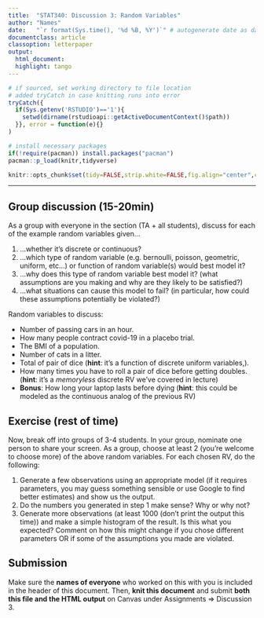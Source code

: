 ```yaml
---
title:  "STAT340: Discussion 3: Random Variables"
author: "Names"
date:   "`r format(Sys.time(), '%d %B, %Y')`" # autogenerate date as date of last knit
documentclass: article
classoption: letterpaper
output:
  html_document:
  highlight: tango
---
```


```r
# if sourced, set working directory to file location
# added tryCatch in case knitting runs into error
tryCatch({
  if(Sys.getenv('RSTUDIO')=='1'){
    setwd(dirname(rstudioapi::getActiveDocumentContext()$path))
  }}, error = function(e){}
)

# install necessary packages
if(!require(pacman)) install.packages("pacman")
pacman::p_load(knitr,tidyverse)

knitr::opts_chunk$set(tidy=FALSE,strip.white=FALSE,fig.align="center",comment=" #")
```

---

## Group discussion (15-20min)

As a group with everyone in the section (TA + all students), discuss for each of the example random variables given...

 1. ...whether it's discrete or continuous?
 2. ...which type of random variable (e.g. bernoulli, poisson, geometric, uniform, etc...) or function of random variable(s) would best model it?
 3. ...why does this type of random variable best model it? (what assumptions are you making and why are they likely to be satisfied?)
 4. ...what situations can cause this model to fail? (in particular, how could these assumptions potentially be violated?)

Random variables to discuss:

 - Number of passing cars in an hour.
 - How many people contract covid-19 in a placebo trial.
 - The BMI of a population.
 - Number of cats in a litter.
 - Total of pair of dice (**hint**: it's a function of discrete uniform variables,).
 - How many times you have to roll a pair of dice before getting doubles. (**hint**: it's a *memoryless* discrete RV we've covered in lecture)
 - **Bonus**: How long your laptop lasts before dying (**hint**: this could be modeled as the continuous analog of the previous RV)


## Exercise (rest of time)

Now, break off into groups of 3-4 students. In your group, nominate one person to share your screen. As a group, choose at least 2 (you're welcome to choose more) of the above random variables. For each chosen RV, do the following:

 1. Generate a few observations using an appropriate model (if it requires parameters, you may guess something sensible or use Google to find better estimates) and show us the output.
 2. Do the numbers you generated in step 1 make sense? Why or why not?
 3. Generate more observations (at least 1000 (don't print the output this time)) and make a simple histogram of the result. Is this what you expected? Comment on how this might change if you chose different parameters OR if some of the assumptions you made are violated.


## Submission

Make sure the **names of everyone** who worked on this with you is included in the header of this document. Then, **knit this document** and submit **both this file and the HTML output** on Canvas under Assignments ⇒ Discussion 3.
